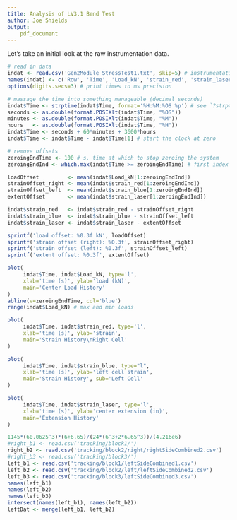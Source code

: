 ```yaml
---
title: Analysis of LV3.1 Bend Test
author: Joe Shields
output:
    pdf_document
---
```


Let's take an initial look at the raw instrumentation data.

```r
# read in data
indat <- read.csv('Gen2Module StressTest1.txt', skip=5) # instrumentation data
names(indat) <- c('Row', 'Time', 'Load_kN', 'strain_red', 'strain_laser', 'strain_blue')
options(digits.secs=3) # print times to ms precision

# massage the time into something manageable (decimal seconds)
indat$Time <- strptime(indat$Time, format='%H:%M:%OS %p') # see `?strptime`
seconds <- as.double(format.POSIXlt(indat$Time, "%OS"))
minutes <- as.double(format.POSIXlt(indat$Time, "%M"))
hours   <- as.double(format.POSIXlt(indat$Time, "%H"))
indat$Time <- seconds + 60*minutes + 3600*hours
indat$Time <- indat$Time - indat$Time[1] # start the clock at zero

# remove offsets
zeroingEndTime <- 100 # s, time at which to stop zeroing the system
zeroingEndInd <- which.max(indat$Time >= zeroingEndTime) # first index where this is true

loadOffset         <- mean(indat$Load_kN[1:zeroingEndInd])
strainOffset_right <- mean(indat$strain_red[1:zeroingEndInd])
strainOffset_left  <- mean(indat$strain_blue[1:zeroingEndInd])
extentOffset       <- mean(indat$strain_laser[1:zeroingEndInd])

indat$strain_red   <- indat$strain_red - strainOffset_right
indat$strain_blue  <- indat$strain_blue - strainOffset_left
indat$strain_laser <- indat$strain_laser - extentOffset

sprintf('load offset: %0.3f kN', loadOffset)
sprintf('strain offset (right): %0.3f', strainOffset_right)
sprintf('strain offset (left): %0.3f', strainOffset_left)
sprintf('extent offset: %0.3f', extentOffset)
```

```r
plot(
     indat$Time, indat$Load_kN, type='l', 
     xlab='time (s)', ylab='load (kN)',
     main='Center Load History'
)
abline(v=zeroingEndTime, col='blue')
range(indat$Load_kN) # max and min loads
```

```r
plot(
     indat$Time, indat$strain_red, type='l', 
     xlab='time (s)', ylab='strain',
     main='Strain History\nRight Cell'
)
```

```r
plot(
     indat$Time, indat$strain_blue, type="l", 
     xlab='time (s)', ylab='left cell strain',
     main='Strain History', sub='Left Cell'
)
```

```r
plot(
     indat$Time, indat$strain_laser, type='l', 
     xlab='time (s)', ylab='center extension (in)',
     main='Extension History'
)
```

```r
1145*(60.0625^3)*(6+6.65)/(24*(6^3+2*6.65^3))/(4.216e6)
#right_b1 <- read.csv('tracking/block1/')
right_b2 <- read.csv('tracking/block2/right/rightSideCombined2.csv')
#right_b3 <- read.csv('tracking/block3/')
left_b1 <- read.csv('tracking/block1/leftSideCombined1.csv')
left_b2 <- read.csv('tracking/block2/left/leftSideCombined2.csv')
left_b3 <- read.csv('tracking/block3/leftSideCombined3.csv')
names(left_b1)
names(left_b2)
names(left_b3)
intersect(names(left_b1), names(left_b2))
leftDat <- merge(left_b1, left_b2)
```
